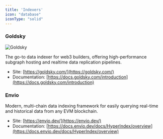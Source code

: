 ```yaml
---
title: 'Indexers'
icon: "database"
iconType: "solid"
---
```


### Goldsky

![Goldsky](/images/partners/goldsky.svg)

The go-to data indexer for web3 builders, offering high-performance subgraph hosting and realtime data replication pipelines.
- Site: [https://goldsky.com/](https://goldsky.com/)
- Documentation: [https://docs.goldsky.com/introduction](https://docs.goldsky.com/introduction)

### Envio

Modern, multi-chain data indexing framework for easily querying real-time and historical data from any EVM blockchain.
- Site: [https://envio.dev/](https://envio.dev/)
- Documentation: [https://docs.envio.dev/docs/HyperIndex/overview](https://docs.envio.dev/docs/HyperIndex/overview)
